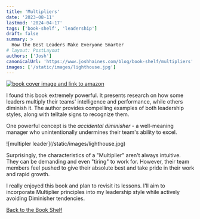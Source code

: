 ```yaml
---
title: 'Multipliers'
date: '2023-08-11'
lastmod: '2024-04-17'
tags: ['book-shelf', 'leadership']
draft: false
summary: >
  How the Best Leaders Make Everyone Smarter
# layout: PostLayout
authors: ['Josh']
canonicalUrl: 'https://www.joshhaines.com/blog/book-shelf/multipliers'
images: ['/static/images/lighthouse.jpg']
---
```


<div className="mx-auto w-1/3">
  <a href="https://www.amazon.com/Multipliers-Best-Leaders-Everyone-Smarter/dp/0062663070">
    <img
      alt="book cover image and link to amazon"
      src="https://m.media-amazon.com/images/I/51owEqrIERL._SY445_SX342_.jpg"
    />
  </a>
</div>

I found this book extremely powerful. It presents research on how some leaders multiply their teams' intelligence and performance, while others diminish it. The author provides compelling examples of both leadership styles, along with telltale signs to recognize them.

One powerful concept is the _accidental diminisher_ - a well-meaning manager who unintentionally undermines their team's ability to excel.

<div className="-mx-2 flex flex-wrap justify-center overflow-hidden xl:-mx-2">
  <div className="my-1 w-full overflow-hidden px-2 xl:my-1 xl:w-3/4 xl:px-2">
    ![multipler leader](/static/images/lighthouse.jpg)
  </div>
</div>

Surprisingly, the characteristics of a "Multiplier" aren't always intuitive. They can be demanding and even "tiring" to work for. However, their team members feel pushed to give their absolute best and take pride in their work and rapid growth.

I really enjoyed this book and plan to revisit its lessons. I'll aim to incorporate Multiplier principles into my leadership style while actively avoiding Diminisher tendencies.

[Back to the Book Shelf](/blog/book-shelf)
